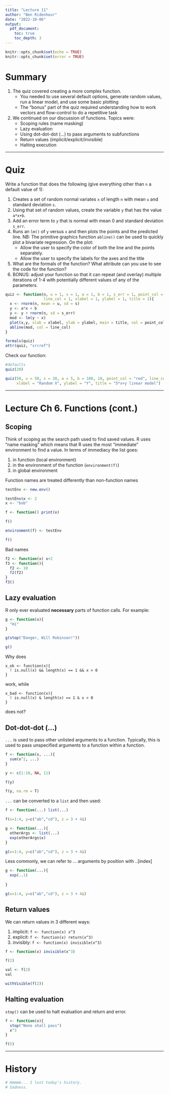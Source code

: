 ```yaml
---
title: "Lecture 11"
author: "Ben Ridenhour"
date: "2022-10-06"
output: 
  pdf_document:
    toc: true
    toc_depth: 3
---
```


```r
knitr::opts_chunk$set(echo = TRUE)
knitr::opts_chunk$set(error = TRUE)
```

# Summary

1. The quiz covered creating a more complex function.
    - You needed to use several default options, generate random values, run a linear model, and use some basic plotting
    - The "bonus" part of the quiz required understanding how to work vectors and flow-control to do a repetitive task
2. We continued on our discussion of functions. Topics were:
    - Scoping rules (name masking)
    - Lazy evaluation
    - Using dot-dot-dot (...) to pass arguments to subfunctions
    - Return values (implicit/explicit/invisible)
    - Halting execution

-----------------------------------------

# Quiz

Write a function that does the following (give everything other than `n` a default value of 1):

1.  Creates a set of random normal variates `x` of length `n` with mean `u` and standard deviation `s`.
2.  Using that set of random values, create the variable `y` that has the value `a*x+b`.
3.  Add an error term to `y` that is normal with mean 0 and standard deviation `s_err`.
4.  Runs an `lm()` of `y` versus `x` and then plots the points and the predicted line. NB: The primitive graphics function `abline()` can be used to quickly plot a bivariate regression. On the plot:
    -   Allow the user to specify the color of both the line and the points separately.
    -   Allow the user to specify the labels for the axes and the title
5.  What are the formals of the function? What attribute can you use to see the code for the function?
6.  BONUS: adjust your function so that it can repeat (and overlay) multiple iterations of 1-4 with potentially different values of any of the parameters.

```r

quiz <- function(n, u = 1, s = 1, a = 1, b = 1, s_err = 1, point_col = 1,
                 line_col = 1, xlabel = 1, ylabel = 1, title = 1){
  x <- rnorm(n, mean = u, sd = s)
  y <- a*x + b
  y <- y + rnorm(n, sd = s_err)
  mod <- lm(y ~ x)
  plot(x,y, xlab = xlabel, ylab = ylabel, main = title, col = point_col)
  abline(mod, col = line_col)
}

formals(quiz)
attr(quiz, "srcref")

```

Check our function:

```r
#defaults
quiz(20)
```

```r
quiz(50, u = 50, s = 20, a = 5, b = 100, 10, point_col = "red", line_col = "blue",
     xlabel = "Random X", ylabel = "Y", title = "5*x+y linear model")
```

-----------------------------------------

# Lecture Ch 6. Functions (cont.)

## Scoping

Think of scoping as the search path used to find saved values. R uses "name masking" which means that R uses the most "immediate" environment to find a value. In terms of immediacy the list goes:

1. in function (local environment)
2. in the environment of the function (`environment(f)`)
3. in global environment

Function names are treated differently than non-function names

```r
testEnv <- new.env()

testEnv$x <- 2
x <- "bob"

f <- function() print(x)

f()

environment(f) <- testEnv

f()

```
Bad names

```r
f2 <- function(x) x+2
f3 <- function(){
  f2 <- 10
  f2(f2)
}
f3()
```

## Lazy evaluation

R only ever evaluated **necessary** parts of function calls. For example:

```r
g <- function(x){
  "Hi"
}

g(stop("Danger, Will Robinson!"))

g()

```

Why does 

```
x_ok <- function(x){
  ! is.null(x) && length(x) == 1 && x > 0
}
```

work, while

```
x_bad <- function(x){
  ! is.null(x) & length(x) == 1 & x > 0
}
```

does not?

## Dot-dot-dot (...)

`...` is used to pass other unlisted arguments to a function. Typically, this is used to pass unspecified arguments to a function within a function.

```r
f <- function(x, ...){
  sum(x^2, ...)
}

y <- c(1:10, NA, 11)

f(y)

f(y, na.rm = T)
```

`...` can be converted to a `list` and then used:

```r
f <- function(...) list(...)

f(x=1:4, y=c("ab","cd"), z = 3 + 4i)

g <- function(...){
  otherArgs <- list(...)
  exp(otherArgs$x)
}

g(x=1:4, y=c("ab","cd"), z = 3 + 4i)

```
Less commonly, we can refer to ... arguments by position with ..[index]

```r

g <- function(...){
  exp(..1)
  
}

g(x=1:4, y=c("ab","cd"), z = 3 + 4i)

```

## Return values

We can return values in 3 different ways:

1. implicit: `f <- function(x) x^3`
2. explicit: `f <- function(x) return(x^3)`
3. invisibly: `f <- function(x) invisible(x^3)`

```r
f <- function(x) invisible(x^3)

f(2)

val <- f(2)
val

withVisible(f(2))
```

## Halting evaluation

`stop()` can be used to halt evaluation and return and error.

```r
f <- function(x){
  stop("None shall pass")
  x^3
}

f(5)
```


-----------------------------------------

# History


```r
# Hmmmm... I lost today's history.
# Sadness.
```




